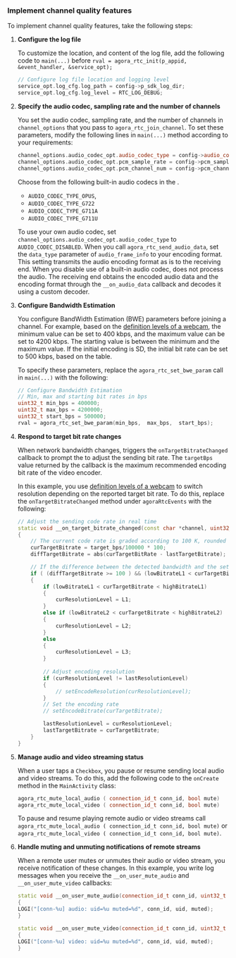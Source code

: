 <PlatformWrapper platform="linux-c">

### Implement channel quality features

To implement channel quality features, take the following steps:

1. **Configure the <Vpd k="SDK" /> log file**

    To customize the location, and content of the log file, add the following code to `main(...)` before `rval = agora_rtc_init(p_appid, &event_handler, &service_opt);`

    ```cpp
    // Configure log file location and logging level
    service_opt.log_cfg.log_path = config->p_sdk_log_dir;
    service_opt.log_cfg.log_level = RTC_LOG_DEBUG;
    ```

1. **Specify the audio codec, sampling rate and the number of channels**

    You set the audio codec, sampling rate, and the number of channels in `channel_options` that you pass to `agora_rtc_join_channel`. To set these parameters, modify the following lines in `main(...)` method according to your requirements:

    ```cpp
    channel_options.audio_codec_opt.audio_codec_type = config->audio_codec_type;
    channel_options.audio_codec_opt.pcm_sample_rate = config->pcm_sample_rate;
    channel_options.audio_codec_opt.pcm_channel_num = config->pcm_channel_num;
    ```
  
    Choose from the following built-in audio codecs in the <Vpd k="SDK" />. 
    
    * `AUDIO_CODEC_TYPE_OPUS`, 
    * `AUDIO_CODEC_TYPE_G722`
    * `AUDIO_CODEC_TYPE_G711A`
    * `AUDIO_CODEC_TYPE_G711U` 
    
    To use your own audio codec, set `channel_options.audio_codec_opt.audio_codec_type` to `AUDIO_CODEC_DISABLED`. When you call `agora_rtc_send_audio_data`, set the `data_type` parameter of `audio_frame_info` to your encoding format. This setting transmits the audio encoding format as is to the receiving end. When you disable use of a built-in audio codec, <Vpd k="SDK" /> does not process the audio. The receiving end obtains the encoded audio data and the encoding format through the `__on_audio_data` callback and decodes it using a custom decoder.
    
1. **Configure Bandwidth Estimation**  

    You configure BandWidth Estimation (BWE) parameters before joining a channel. For example, based on the [definition levels of a webcam](#definition-levels-of-a-webcam), the minimum value can be set to 400 kbps, and the maximum value can be set to 4200 kbps. The starting value is between the minimum and the maximum value. If the initial encoding is SD, the initial bit rate can be set to 500 kbps, based on the table.

    To specify these parameters, replace the `agora_rtc_set_bwe_param` call in `main(...)` with the following:
    
    ```cpp
    // Configure Bandwidth Estimation
    // Min, max and starting bit rates in bps
    uint32_t min_bps = 400000;
    uint32_t max_bps = 4200000;
    uint32_t start_bps = 500000;
    rval = agora_rtc_set_bwe_param(min_bps,  max_bps,  start_bps);
    ```

1. **Respond to target bit rate changes**

    When network bandwidth changes, <Vpd k="SDK"/> triggers the `onTargetBitrateChanged` callback to prompt the <Vpl k="CLIENT"/> to adjust the sending bit rate. The `targetBps` value returned by the callback is the maximum recommended encoding bit rate of the video encoder.

    In this example, you use [definition levels of a webcam](#definition-levels-of-a-webcam) to switch resolution depending on the reported target bit rate. To do this, replace the `onTargetBitrateChanged` method under `agoraRtcEvents` with the following:

    ```cpp
    // Adjust the sending code rate in real time
    static void __on_target_bitrate_changed(const char *channel, uint32_t target_bps)
    {
        // The current code rate is graded according to 100 K, rounded down
        curTargetBitrate = target_bps/100000 * 100;
        diffTargetBitrate = abs(curTargetBitRate - lastTargetBitrate);

        // If the difference between the detected bandwidth and the set encoding rate is more than 100 K, rewrite and adjust the encoding parameters
        if ( (diffTargetBitrate >= 100 ) && (lowBitrateL1 < curTargetBitrate < highBitrateL3) )
        {
            if (lowBitrateL1 < curTargetBitrate < highBitrateL1)
            {
                curResolutionLevel = L1;
            }
            else if (lowBitrateL2 < curTargetBitrate < highBitrateL2)
            {
                curResolutionLevel = L2;
            }
            else
            {
                curResolutionLevel = L3;
            }
            
            // Adjust encoding resolution
            if (curResolutionLevel != lastResolutionLevel)
            {
                // setEncodeResolution(curResolutionLevel);
            }
            // Set the encoding rate
            // setEncodeBitrate(curTargetBitrate);

            lastResolutionLevel = curResolutionLevel;
            lastTargetBitrate = curTargetBitrate;
        }
    }
    ```

1. **Manage audio and video streaming status**

    When a user taps a `Checkbox`, you pause or resume sending local audio and video streams. To do this, add the following code to the `onCreate` method in the `MainActivity` class:
    
    ```cpp
    agora_rtc_mute_local_audio ( connection_id_t conn_id, bool mute)
    agora_rtc_mute_local_video ( connection_id_t conn_id, bool mute)
    ```
    
    To pause and resume playing remote audio or video streams call `agora_rtc_mute_local_audio ( connection_id_t conn_id, bool mute)` or `agora_rtc_mute_local_video ( connection_id_t conn_id, bool mute)`.

1. **Handle muting and unmuting notifications of remote streams**

    When a remote user mutes or unmutes their audio or video stream, you receive notification of these changes. In this example, you write log messages when you receive the `__on_user_mute_audio` and `__on_user_mute_video` callbacks:

    ```cpp
    static void __on_user_mute_audio(connection_id_t conn_id, uint32_t uid, bool muted)
    {
    LOGI("[conn-%u] audio: uid=%u muted=%d", conn_id, uid, muted);
    }

    static void __on_user_mute_video(connection_id_t conn_id, uint32_t uid, bool muted)
    {
    LOGI("[conn-%u] video: uid=%u muted=%d", conn_id, uid, muted);
    }
    ```

</PlatformWrapper>